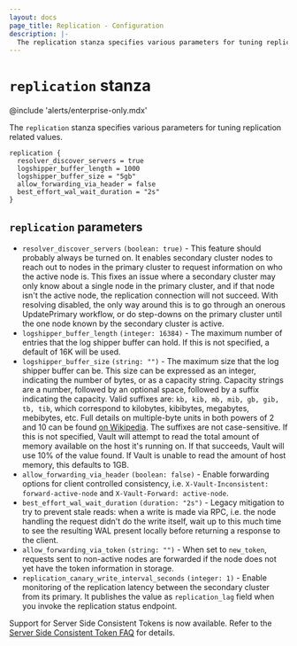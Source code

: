 ```yaml
---
layout: docs
page_title: Replication - Configuration
description: |-
  The replication stanza specifies various parameters for tuning replication related values.
---
```


# `replication` stanza

@include 'alerts/enterprise-only.mdx'

The `replication` stanza specifies various parameters for tuning replication related values.

```hcl
replication {
  resolver_discover_servers = true
  logshipper_buffer_length = 1000
  logshipper_buffer_size = "5gb"
  allow_forwarding_via_header = false
  best_effort_wal_wait_duration = "2s"
}
```

## `replication` parameters

- `resolver_discover_servers` `(boolean: true)` - This feature should probably always be turned on. It enables secondary
  cluster nodes to reach out to nodes in the primary cluster to request information on who the active node is. This
  fixes an issue where a secondary cluster may only know about a single node in the primary cluster, and if that node
  isn't the active node, the replication connection will not succeed. With resolving disabled, the only way around this
  is to go through an onerous UpdatePrimary workflow, or do step-downs on the primary cluster until the one node known
  by the secondary cluster is active.
- `logshipper_buffer_length` `(integer: 16384)` - The maximum number of entries that the log shipper buffer can hold.
  If this is not specified, a default of 16K will be used.
- `logshipper_buffer_size` `(string: "")` - The maximum size that the log shipper buffer can be. This size can be
  expressed as an integer, indicating the number of bytes, or as a capacity string. Capacity strings are a number,
  followed by an optional space, followed by a suffix indicating the capacity. Valid suffixes are:
  `kb, kib, mb, mib, gb, gib, tb, tib`, which correspond to kilobytes, kibibytes, megabytes, mebibytes, etc. Full
  details on multiple-byte units in both powers of 2 and 10 can be found [on Wikipedia](https://en.wikipedia.org/wiki/Byte#Multiple-byte_units). The suffixes are not case-sensitive. If this
  is not specified, Vault will attempt to read the total amount of memory available on the host it's running on. If
  that succeeds, Vault will use 10% of the value found. If Vault is unable to read the amount of host memory, this
  defaults to 1GB.
- `allow_forwarding_via_header` `(boolean: false)` - Enable forwarding options for client controlled consistency,
  i.e. `X-Vault-Inconsistent: forward-active-node` and `X-Vault-Forward: active-node`.
- `best_effort_wal_wait_duration` `(duration: "2s")` - Legacy mitigation to try to prevent stale reads: when a
  write is made via RPC, i.e. the node handling the request didn't do the write itself, wait up to this much
  time to see the resulting WAL present locally before returning a response to the client.
- `allow_forwarding_via_token` `(string: "")` - When set to `new_token`, requests sent to non-active nodes
  are forwarded if the node does not yet have the token information in storage.
- `replication_canary_write_interval_seconds` `(integer: 1)` - Enable monitoring
  of the replication latency between the secondary cluster from its primary. It
  publishes the value as `replication_lag` field when you invoke the replication
  status endpoint. 

Support for Server Side Consistent Tokens is now available. Refer to the [Server Side Consistent Token FAQ](/vault/docs/faq/ssct) for details.
